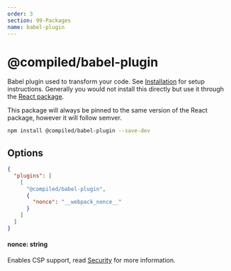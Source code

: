 ```yaml
---
order: 3
section: 99-Packages
name: babel-plugin
---
```


# @compiled/babel-plugin

Babel plugin used to transform your code.
See [Installation](/installation) for setup instructions.
Generally you would not install this directly but use it through the [React package](/pkg-react).

This package will always be pinned to the same version of the React package,
however it will follow semver.

```bash
npm install @compiled/babel-plugin --save-dev
```

## Options

```json
{
  "plugins": [
    [
      "@compiled/babel-plugin",
      {
        "nonce": "__webpack_nonce__"
      }
    ]
  ]
}
```

#### nonce: string

Enables CSP support,
read [Security](/security) for more information.
